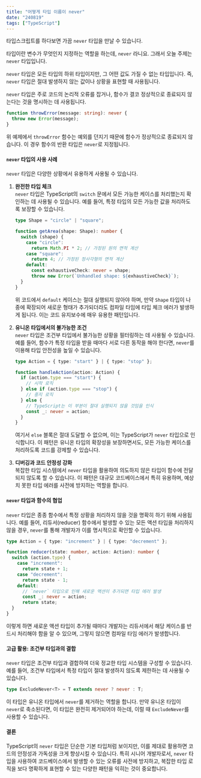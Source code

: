 ```yaml
---
title: "어떻게 타입 이름이 never"
date: "240819"
tags: ["TypeScript"]
---
```


타입스크립트를 하다보면 가끔 `never` 타입을 만날 수 있습니다.

타입이란 변수가 무엇인지 지정하는 역할을 하는데, `never` 라니요. 그래서 오늘 주제는 `never` 타입입니다.

`never` 타입은 모든 타입의 하위 타입이지만, 그 어떤 값도 가질 수 없는 타입입니다. 즉, `never` 타입은 절대 발생하지 않는 값이나 상황을 표현할 때 사용됩니다.

`never` 타입은 주로 코드의 논리적 오류를 잡거나, 함수가 결코 정상적으로 종료되지 않는다는 것을 명시하는 데 사용됩니다.

```typescript
function throwError(message: string): never {
  throw new Error(message);
}
```

위 예제에서 `throwError` 함수는 예외를 던지기 때문에 함수가 정상적으로 종료되지 않습니다. 이 경우 함수의 반환 타입은 `never`로 지정됩니다.

#### **`never` 타입의 사용 사례**

`never` 타입은 다양한 상황에서 유용하게 사용될 수 있습니다.

1. **완전한 타입 체크**  
   `never` 타입은 TypeScript의 `switch` 문에서 모든 가능한 케이스를 처리했는지 확인하는 데 사용될 수 있습니다. 예를 들어, 특정 타입의 모든 가능한 값을 처리하도록 보장할 수 있습니다.

   ```typescript
   type Shape = "circle" | "square";

   function getArea(shape: Shape): number {
     switch (shape) {
       case "circle":
         return Math.PI * 2; // 가정된 원의 면적 계산
       case "square":
         return 4; // 가정된 정사각형의 면적 계산
       default:
         const exhaustiveCheck: never = shape;
         throw new Error(`Unhandled shape: ${exhaustiveCheck}`);
     }
   }
   ```

   위 코드에서 `default` 케이스는 절대 실행되지 않아야 하며, 만약 `Shape` 타입이 나중에 확장되어 새로운 형태가 추가되더라도 컴파일 타임에 타입 체크 에러가 발생하게 됩니다. 이는 코드 유지보수에 매우 유용한 패턴입니다.

2. **유니온 타입에서의 불가능한 조건**  
   `never` 타입은 조건부 타입에서 불가능한 상황을 필터링하는 데 사용될 수 있습니다. 예를 들어, 함수가 특정 타입을 받을 때마다 서로 다른 동작을 해야 한다면, `never`를 이용해 타입 안전성을 높일 수 있습니다.

   ```typescript
   type Action = { type: "start" } | { type: "stop" };

   function handleAction(action: Action) {
     if (action.type === "start") {
       // 시작 로직
     } else if (action.type === "stop") {
       // 중지 로직
     } else {
       // TypeScript는 이 부분이 절대 실행되지 않을 것임을 인식
       const _: never = action;
     }
   }
   ```

   여기서 `else` 블록은 절대 도달할 수 없으며, 이는 TypeScript가 `never` 타입으로 인식합니다. 이 패턴은 유니온 타입의 확장성을 보장하면서도, 모든 가능한 케이스를 처리하도록 코드를 강제할 수 있습니다.

3. **디버깅과 코드 안정성 강화**  
   복잡한 타입 시스템에서 `never` 타입을 활용하여 의도하지 않은 타입이 함수에 전달되지 않도록 할 수 있습니다. 이 패턴은 대규모 코드베이스에서 특히 유용하며, 예상치 못한 타입 에러를 사전에 방지하는 역할을 합니다.

#### **`never` 타입과 함수의 협업**

`never` 타입은 종종 함수에서 특정 상황을 처리하지 않을 것을 명확히 하기 위해 사용됩니다. 예를 들어, 리듀서(reducer) 함수에서 발생할 수 있는 모든 액션 타입을 처리하지 않을 경우, `never`를 통해 개발자가 이를 명시적으로 확인할 수 있습니다.

```typescript
type Action = { type: "increment" } | { type: "decrement" };

function reducer(state: number, action: Action): number {
  switch (action.type) {
    case "increment":
      return state + 1;
    case "decrement":
      return state - 1;
    default:
      // `never` 타입으로 인해 새로운 액션이 추가되면 타입 에러 발생
      const _: never = action;
      return state;
  }
}
```

이렇게 하면 새로운 액션 타입이 추가될 때마다 개발자는 리듀서에서 해당 케이스를 반드시 처리해야 함을 알 수 있으며, 그렇지 않으면 컴파일 타임 에러가 발생합니다.

#### **고급 활용: 조건부 타입과의 결합**

`never` 타입은 조건부 타입과 결합하여 더욱 정교한 타입 시스템을 구성할 수 있습니다. 예를 들어, 조건부 타입에서 특정 타입이 절대 발생하지 않도록 제한하는 데 사용될 수 있습니다.

```typescript
type ExcludeNever<T> = T extends never ? never : T;
```

이 타입은 유니온 타입에서 `never`를 제거하는 역할을 합니다. 만약 유니온 타입이 `never`로 축소된다면, 이 타입은 완전히 제거되어야 하는데, 이럴 때 `ExcludeNever`를 사용할 수 있습니다.

#### **결론**

TypeScript의 `never` 타입은 단순한 기본 타입처럼 보이지만, 이를 제대로 활용하면 코드의 안정성과 가독성을 크게 향상시킬 수 있습니다. 특히 시니어 개발자로서, `never` 타입을 사용하여 코드베이스에서 발생할 수 있는 오류를 사전에 방지하고, 복잡한 타입 로직을 보다 명확하게 표현할 수 있는 다양한 패턴을 익히는 것이 중요합니다.
